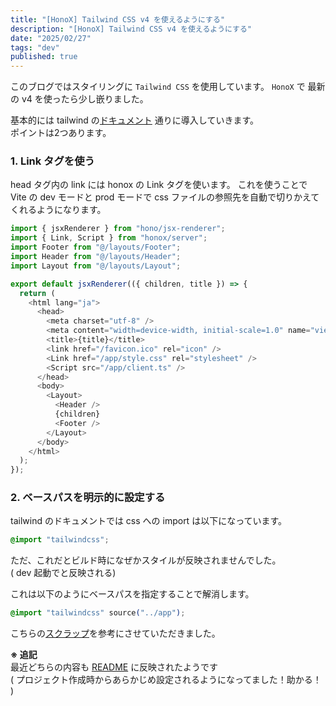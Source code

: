 ```yaml
---
title: "[HonoX] Tailwind CSS v4 を使えるようにする"
description: "[HonoX] Tailwind CSS v4 を使えるようにする"
date: "2025/02/27"
tags: "dev"
published: true
---
```


このブログではスタイリングに `Tailwind CSS` を使用しています。
`HonoX` で 最新の v4 を使ったら少し嵌りました。

基本的には tailwind の[ドキュメント](https://tailwindcss.com/docs/installation/using-vite) 通りに導入していきます。  
ポイントは2つあります。

### 1. Link タグを使う

head タグ内の link には honox の Link タグを使います。
これを使うことで Vite の dev モードと prod モードで css ファイルの参照先を自動で切りかえてくれるようになります。

```typescript
import { jsxRenderer } from "hono/jsx-renderer";
import { Link, Script } from "honox/server";
import Footer from "@/layouts/Footer";
import Header from "@/layouts/Header";
import Layout from "@/layouts/Layout";

export default jsxRenderer(({ children, title }) => {
  return (
    <html lang="ja">
      <head>
        <meta charset="utf-8" />
        <meta content="width=device-width, initial-scale=1.0" name="viewport" />
        <title>{title}</title>
        <link href="/favicon.ico" rel="icon" />
        <Link href="/app/style.css" rel="stylesheet" />
        <Script src="/app/client.ts" />
      </head>
      <body>
        <Layout>
          <Header />
          {children}
          <Footer />
        </Layout>
      </body>
    </html>
  );
});
```

### 2. ベースパスを明示的に設定する

tailwind のドキュメントでは css への import は以下になっています。

```css
@import "tailwindcss";
```

ただ、これだとビルド時になぜかスタイルが反映されませんでした。  
( dev 起動でと反映される)

これは以下のようにベースパスを指定することで解消します。

```css
@import "tailwindcss" source("../app");
```

こちらの[スクラップ](https://zenn.dev/link/comments/0a709e6b154cb6)を参考にさせていただきました。

**※ 追記**  
最近どちらの内容も [README](https://github.com/honojs/honox) に反映されたようです  
( プロジェクト作成時からあらかじめ設定されるようになってました！助かる！ )